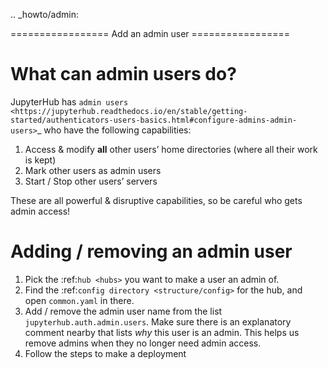 .. _howto/admin:

=================
Add an admin user
=================

What can admin users do?
========================

JupyterHub has `admin users <https://jupyterhub.readthedocs.io/en/stable/getting-started/authenticators-users-basics.html#configure-admins-admin-users>`_
who have the following capabilities:

#. Access & modify **all** other users' home directories (where all their work is kept)
#. Mark other users as admin users
#. Start / Stop other users' servers

These are all powerful & disruptive capabilities, so be careful who gets admin access!


Adding / removing an admin user
===============================

#. Pick the :ref:`hub <hubs>` you want to make a user an admin of.
#. Find the :ref:`config directory <structure/config>` for the hub, and 
   open ``common.yaml`` in there.
#. Add / remove the admin user name from the list ``jupyterhub.auth.admin.users``.
   Make sure there is an explanatory comment nearby that lists *why* this user
   is an admin. This helps us remove admins when they no longer need admin
   access.
#. Follow the steps to make a deployment
   